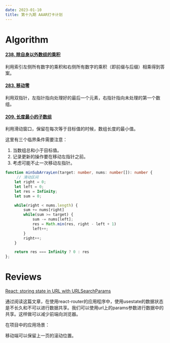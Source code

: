 ```yaml
---
date: 2023-01-10
title: 第十九期 AAAR打卡计划
---
```



# Algorithm

#### [238. 除自身以外数组的乘积](https://leetcode.cn/problems/product-of-array-except-self/)

利用索引左侧所有数字的乘积和右侧所有数字的乘积（即前缀与后缀）相乘得到答案。

#### [283. 移动零](https://leetcode.cn/problems/move-zeroes/)

利用双指针，左指针指向处理好的最后一个元素，右指针指向未处理的第一个数组。

#### [209. 长度最小的子数组](https://leetcode.cn/problems/minimum-size-subarray-sum/)

利用滑动窗口，保留在每次等于目标值的时候，数组长度的最小值。

这里有三个临界条件需要注意：

1. 当数组总和小于目标值。
2. 记录更新的操作要在移动左指针之前。
3. 考虑可能不止一次移动左指针。

```typescript
function minSubArrayLen(target: number, nums: number[]): number {
     // 滑动区间
    let right = 0;
    let left = 0;
    let res = Infinity;
    let sum = 0;

    while(right < nums.length) {
        sum += nums[right]
        while(sum >= target) {
            sum -= nums[left];
            res = Math.min(res, right - left + 1)
            left++;
        }
        right++;
    }

    return res === Infinity ? 0 : res
};
```

# Reviews

[React: storing state in URL with URLSearchParams](https://blog.johnnyreilly.com/2022/09/20/react-usesearchparamsstate)

通过阅读这篇文章，在使用react-router的应用程序中，使用usestate的数据状态是不长久和不可以进行数据共享。我们可以使用url上的params参数进行数据中的共享。这样做可以减少前端向浏览器。

在项目中的应用场景：

移动端可以保留上一页的滚动位置。

